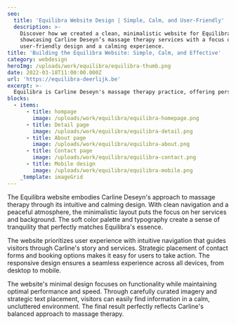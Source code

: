 ```yaml
---
seo:
  title: 'Equilibra Website Design | Simple, Calm, and User-Friendly'
  description: >-
    Discover how we created a clean, minimalistic website for Equilibra,
    showcasing Carline Deseyn’s massage therapy services with a focus on
    user-friendly design and a calming experience.
title: 'Building the Equilibra Website: Simple, Calm, and Effective'
category: webdesign
heroImg: /uploads/work/equilibra/equilibra-thumb.png
date: 2022-03-18T11:00:00.000Z
url: 'https://equilibra-deerlijk.be'
excerpt: >-
  Equilibra is Carline Deseyn's massage therapy practice, offering personalized treatments that balance physical and emotional wellbeing.
blocks:
  - items:
      - title: hompage
        image: /uploads/work/equilibra/equilibra-homepage.png
      - title: Detail page
        image: /uploads/work/equilibra/equilibra-detail.png
      - title: About page
        image: /uploads/work/equilibra/equilibra-about.png
      - title: Contact page
        image: /uploads/work/equilibra/equilibra-contact.png
      - title: Mobile design
        image: /uploads/work/equilibra/equilibra-mobile.png
    _template: imageGrid
---
```


The Equilibra website embodies Carline Deseyn's approach to massage therapy through its intuitive and calming design. With clean navigation and a peaceful atmosphere, the minimalistic layout puts the focus on her services and background. The soft color palette and typography create a sense of tranquility that perfectly matches Equilibra's essence.

The website prioritizes user experience with intuitive navigation that guides visitors through Carline's story and services. Strategic placement of contact forms and booking options makes it easy for users to take action. The responsive design ensures a seamless experience across all devices, from desktop to mobile.

The website's minimal design focuses on functionality while maintaining optimal performance and speed. Through carefully curated imagery and strategic text placement, visitors can easily find information in a calm, uncluttered environment. The final result perfectly reflects Carline's balanced approach to massage therapy.
